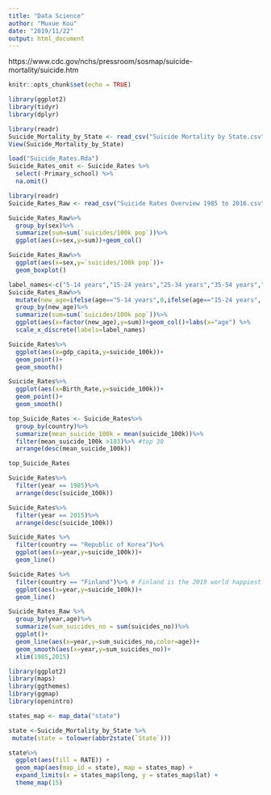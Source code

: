 ```yaml
---
title: "Data Science"
author: "Muxue Kou"
date: "2019/11/22"
output: html_document
---
```

https://www.cdc.gov/nchs/pressroom/sosmap/suicide-mortality/suicide.htm
```r
knitr::opts_chunk$set(echo = TRUE)
```
```r
library(ggplot2)
library(tidyr)
library(dplyr)
```
```r
library(readr)
Suicide_Mortality_by_State <- read_csv("Suicide Mortality by State.csv")
View(Suicide_Mortality_by_State)
```


```r
load("Suicide_Rates.Rda") 
Suicide_Rates_omit <- Suicide_Rates %>%
  select(-Primary_school) %>%
  na.omit()
```
```r
library(readr)
Suicide_Rates_Raw <- read_csv("Suicide Rates Overview 1985 to 2016.csv")
```
```r
Suicide_Rates_Raw%>%
  group_by(sex)%>%
  summarize(sum=sum(`suicides/100k pop`))%>%
  ggplot(aes(x=sex,y=sum))+geom_col()
```
```r
Suicide_Rates_Raw%>%
  ggplot(aes(x=sex,y=`suicides/100k pop`))+
  geom_boxplot()
```

```r
label_names<-c("5-14 years","15-24 years","25-34 years","35-54 years","55-74 years","75+ years")
Suicide_Rates_Raw%>%
  mutate(new_age=ifelse(age=="5-14 years",0,ifelse(age=="15-24 years", 1, ifelse(age=="25-34 years", 2, ifelse(age=="35-54 years", 3, ifelse(age=="55-74 years", 4, 5))))))%>%
  group_by(new_age)%>%
  summarize(sum=sum(`suicides/100k pop`))%>%
  ggplot(aes(x=factor(new_age),y=sum))+geom_col()+labs(x="age") %>% 
  scale_x_discrete(labels=label_names)
```
```r
Suicide_Rates%>%
  ggplot(aes(x=gdp_capita,y=suicide_100k))+
  geom_point()+
  geom_smooth()
```
```r
Suicide_Rates%>%
  ggplot(aes(x=Birth_Rate,y=suicide_100k))+
  geom_point()+
  geom_smooth()
```


```r
top_Suicide_Rates <- Suicide_Rates%>%
  group_by(country)%>%
  summarize(mean_suicide_100k = mean(suicide_100k))%>%
  filter(mean_suicide_100k >183)%>% #top 30
  arrange(desc(mean_suicide_100k))
```

```r
top_Suicide_Rates 
```

```r
Suicide_Rates%>%
  filter(year == 1985)%>%
  arrange(desc(suicide_100k))
```

```r
Suicide_Rates%>%
  filter(year == 2015)%>%
  arrange(desc(suicide_100k))
```
```r
Suicide_Rates %>%
  filter(country == "Republic of Korea")%>%
  ggplot(aes(x=year,y=suicide_100k))+
  geom_line()
```
```r
Suicide_Rates %>% 
  filter(country == "Finland")%>% # Finland is the 2019 world happiest country
  ggplot(aes(x=year,y=suicide_100k))+
  geom_line()
```
```r
Suicide_Rates_Raw %>%
  group_by(year,age)%>%
  summarize(sum_suicides_no = sum(suicides_no))%>%
  ggplot()+
  geom_line(aes(x=year,y=sum_suicides_no,color=age))+
  geom_smooth(aes(x=year,y=sum_suicides_no))+
  xlim(1985,2015)
```
```r
library(ggplot2)
library(maps)
library(ggthemes)
library(ggmap) 
library(openintro)
```
```r
states_map <- map_data("state")
```

```r
state <-Suicide_Mortality_by_State %>% 
 mutate(state = tolower(abbr2state(`State`))) 
```


```r
state%>% 
  ggplot(aes(fill = RATE)) +
  geom_map(aes(map_id = state), map = states_map) +
  expand_limits(x = states_map$long, y = states_map$lat) + 
  theme_map(15)
```


